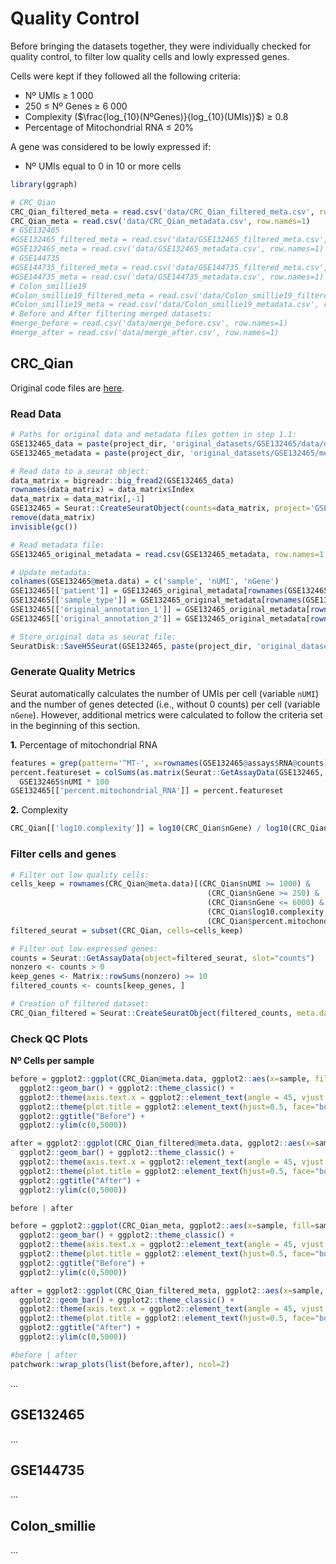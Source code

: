 # Quality Control

Before bringing the datasets together, they were individually checked for quality control, to filter low quality cells and lowly expressed genes.

Cells were kept if they followed all the following criteria:

-   Nº UMIs $\ge$ 1 000
-   250 $\le$ Nº Genes $\ge$ 6 000
-   Complexity ($\frac{log_{10}(NºGenes)}{log_{10}(UMIs)}$) $\ge$ 0.8
-   Percentage of Mitochondrial RNA $\le$ 20$\%$

A gene was considered to be lowly expressed if:

-   Nº UMIs equal to 0 in 10 or more cells


```r
library(ggraph)

# CRC_Qian
CRC_Qian_filtered_meta = read.csv('data/CRC_Qian_filtered_meta.csv', row.names=1)
CRC_Qian_meta = read.csv('data/CRC_Qian_metadata.csv', row.names=1)
# GSE132465
#GSE132465_filtered_meta = read.csv('data/GSE132465_filtered_meta.csv', row.names=1)
#GSE132465_meta = read.csv('data/GSE132465_metadata.csv', row.names=1)
# GSE144735
#GSE144735_filtered_meta = read.csv('data/GSE144735_filtered_meta.csv', row.names=1)
#GSE144735_meta = read.csv('data/GSE144735_metadata.csv', row.names=1)
# Colon_smillie19
#Colon_smillie19_filtered_meta = read.csv('data/Colon_smillie19_filtered_meta.csv', row.names=1)
#Colon_smillie19_meta = read.csv('data/Colon_smillie19_metadata.csv', row.names=1)
# Before and After filtering merged datasets:
#merge_before = read.csv('data/merge_before.csv', row.names=1)
#merge_after = read.csv('data/merge_after.csv', row.names=1)
```

## CRC_Qian

Original code files are [here](https://github.com/saracardoso/CRC_ATLAS/blob/master/0_initial_data_evaluation/GSE132465.R).

### Read Data {.unnumbered}

```r
# Paths for original data and metadata files gotten in step 1.1:
GSE132465_data = paste(project_dir, 'original_datasets/GSE132465/data/data.txt', sep='/')
GSE132465_metadata = paste(project_dir, 'original_datasets/GSE132465/metadata.txt', sep='/')

# Read data to a seurat object:
data_matrix = bigreadr::big_fread2(GSE132465_data)
rownames(data_matrix) = data_matrix$Index
data_matrix = data_matrix[,-1]
GSE132465 = Seurat::CreateSeuratObject(counts=data_matrix, project='GSE132465')
remove(data_matrix)
invisible(gc())

# Read metadata file:
GSE132465_original_metadata = read.csv(GSE132465_metadata, row.names=1, header=TRUE)

# Update metadata:
colnames(GSE132465@meta.data) = c('sample', 'nUMI', 'nGene')
GSE132465[['patient']] = GSE132465_original_metadata[rownames(GSE132465@meta.data), 'Patient']
GSE132465[['sample_type']] = GSE132465_original_metadata[rownames(GSE132465@meta.data), 'Class']
GSE132465[['original_annotation_1']] = GSE132465_original_metadata[rownames(GSE132465@meta.data), 'Cell_type']
GSE132465[['original_annotation_2']] = GSE132465_original_metadata[rownames(GSE132465@meta.data), 'Cell_subtype']

# Store original data as seurat file:
SeuratDisk::SaveH5Seurat(GSE132465, paste(project_dir, 'original_datasets/GSE132465/original_data.h5Seurat', sep='/'))
```


### Generate Quality Metrics {.unnumbered}

Seurat automatically calculates the number of UMIs per cell (variable `nUMI`) and the number of genes detected (i.e., without 0 counts) per cell (variable `nGene`). However, additional metrics were calculated to follow the criteria set in the beginning of this section.


[**1.**]{style="color: black;"} Percentage of mitochondrial RNA

```r
features = grep(pattern='^MT-', x=rownames(GSE132465@assays$RNA@counts), value = TRUE)
percent.featureset = colSums(as.matrix(Seurat::GetAssayData(GSE132465, assay='RNA', slot="counts")[features, , drop = FALSE]))/
  GSE132465$nUMI * 100
GSE132465[['percent.mitochondrial_RNA']] = percent.featureset
```


[**2.**]{style="color: black;"} Complexity

```r
CRC_Qian[['log10.complexity']] = log10(CRC_Qian$nGene) / log10(CRC_Qian$nUMI)
```

### Filter cells and genes {.unnumbered}

```r
# Filter out low quality cells:
cells_keep = rownames(CRC_Qian@meta.data)[(CRC_Qian$nUMI >= 1000) &
                                            (CRC_Qian$nGene >= 250) &
                                            (CRC_Qian$nGene <= 6000) &
                                            (CRC_Qian$log10.complexity > 0.80) &
                                            (CRC_Qian$percent.mitochondrial_RNA <= 20)]
filtered_seurat = subset(CRC_Qian, cells=cells_keep)

# Filter out low-expressed genes:
counts = Seurat::GetAssayData(object=filtered_seurat, slot="counts")
nonzero <- counts > 0
keep_genes <- Matrix::rowSums(nonzero) >= 10
filtered_counts <- counts[keep_genes, ]

# Creation of filtered dataset:
CRC_Qian_filtered = Seurat::CreateSeuratObject(filtered_counts, meta.data=filtered_seurat@meta.data)
```

### Check QC Plots {.unnumbered}

**Nº Cells per sample**

```r
before = ggplot2::ggplot(CRC_Qian@meta.data, ggplot2::aes(x=sample, fill=sample)) + 
  ggplot2::geom_bar() + ggplot2::theme_classic() +
  ggplot2::theme(axis.text.x = ggplot2::element_text(angle = 45, vjust = 1, hjust=1)) +
  ggplot2::theme(plot.title = ggplot2::element_text(hjust=0.5, face="bold"), legend.position = "none") +
  ggplot2::ggtitle("Before") +
  ggplot2::ylim(c(0,5000))

after = ggplot2::ggplot(CRC_Qian_filtered@meta.data, ggplot2::aes(x=sample, fill=sample)) + 
  ggplot2::geom_bar() + ggplot2::theme_classic() +
  ggplot2::theme(axis.text.x = ggplot2::element_text(angle = 45, vjust = 1, hjust=1)) +
  ggplot2::theme(plot.title = ggplot2::element_text(hjust=0.5, face="bold"), legend.position = "none") +
  ggplot2::ggtitle("After") +
  ggplot2::ylim(c(0,5000))

before | after
```


```r
before = ggplot2::ggplot(CRC_Qian_meta, ggplot2::aes(x=sample, fill=sample)) + 
  ggplot2::geom_bar() + ggplot2::theme_classic() +
  ggplot2::theme(axis.text.x = ggplot2::element_text(angle = 45, vjust = 1, hjust=1)) +
  ggplot2::theme(plot.title = ggplot2::element_text(hjust=0.5, face="bold"), legend.position = "none") +
  ggplot2::ggtitle("Before") +
  ggplot2::ylim(c(0,5000))

after = ggplot2::ggplot(CRC_Qian_filtered_meta, ggplot2::aes(x=sample, fill=sample)) + 
  ggplot2::geom_bar() + ggplot2::theme_classic() +
  ggplot2::theme(axis.text.x = ggplot2::element_text(angle = 45, vjust = 1, hjust=1)) +
  ggplot2::theme(plot.title = ggplot2::element_text(hjust=0.5, face="bold"), legend.position = "none") +
  ggplot2::ggtitle("After") +
  ggplot2::ylim(c(0,5000))

#before | after
patchwork::wrap_plots(list(before,after), ncol=2)
```


...

## GSE132465

...

## GSE144735

...

## Colon_smillie

...